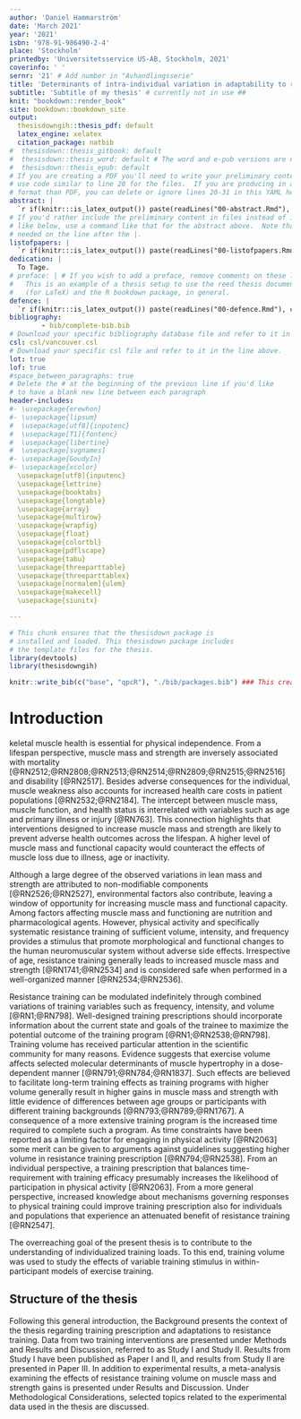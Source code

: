 ```yaml
---
author: 'Daniel Hammarström'
date: 'March 2021'
year: '2021'
isbn: '978-91-986490-2-4'
place: 'Stockholm'
printedby: 'Universitetsservice US-AB, Stockholm, 2021'
coverinfo: ' '
sernr: '21' # Add number in "Avhandlingsserie" 
title: 'Determinants of intra-individual variation in adaptability to resistance training of different volumes'
subtitle: 'Subtitle of my thesis' # currently not in use ##
knit: "bookdown::render_book"
site: bookdown::bookdown_site
output: 
  thesisdowngih::thesis_pdf: default
  latex_engine: xelatex
  citation_package: natbib
#  thesisdown::thesis_gitbook: default
#  thesisdown::thesis_word: default # The word and e-pub versions are not tested.
#  thesisdown::thesis_epub: default
# If you are creating a PDF you'll need to write your preliminary content here or
# use code similar to line 20 for the files.  If you are producing in a different
# format than PDF, you can delete or ignore lines 20-31 in this YAML header.
abstract: |
  `r if(knitr:::is_latex_output()) paste(readLines("00-abstract.Rmd"), collapse = '\n  ')`
# If you'd rather include the preliminary content in files instead of inline
# like below, use a command like that for the abstract above.  Note that a tab is 
# needed on the line after the |.
listofpapers: |
  `r if(knitr:::is_latex_output()) paste(readLines("00-listofpapers.Rmd"), collapse = '\n  ')`
dedication: |
  To Tage. 
# preface: | # If you wish to add a preface, remove comments on these lines
#   This is an example of a thesis setup to use the reed thesis document class
#   (for LaTeX) and the R bookdown package, in general.
defence: |
  `r if(knitr:::is_latex_output()) paste(readLines("00-defence.Rmd"), collapse = '\n  ')`
bibliography: 
        - bib/complete-bib.bib
# Download your specific bibliography database file and refer to it in the line above.
csl: csl/vancouver.csl
# Download your specific csl file and refer to it in the line above.
lot: true
lof: true
#space_between_paragraphs: true
# Delete the # at the beginning of the previous line if you'd like
# to have a blank new line between each paragraph
header-includes:
#- \usepackage{erewhon}
#- \usepackage{lipsum}
#  \usepackage[utf8]{inputenc}
#  \usepackage[T1]{fontenc}
#  \usepackage{libertine}
#  \usepackage[svgnames]
#- \usepackage{GoudyIn}
#- \usepackage{xcolor}
  \usepackage[utf8]{inputenc}
  \usepackage{lettrine}
  \usepackage{booktabs}
  \usepackage{longtable}
  \usepackage{array}
  \usepackage{multirow}
  \usepackage{wrapfig}
  \usepackage{float}
  \usepackage{colortbl}
  \usepackage{pdflscape}
  \usepackage{tabu}
  \usepackage{threeparttable}
  \usepackage{threeparttablex}
  \usepackage[normalem]{ulem}
  \usepackage{makecell}
  \usepackage{siunitx}

---
```



<!--
Above is the YAML (YAML Ain't Markup Language) header that includes a lot of metadata used to produce the document.  Be careful with spacing in this header!

If you'd prefer to not include a Dedication, for example, simply delete lines 27 and 28 above or add a # before them to comment them out.  If you have other LaTeX packages you would like to include, delete the # before header-includes and list the packages after hyphens on new lines.

If you'd like to include a comment that won't be produced in your resulting file enclose it in a block like this.
-->


```r
# This chunk ensures that the thesisdown package is
# installed and loaded. This thesisdown package includes
# the template files for the thesis.
library(devtools)
library(thesisdowngih)
```


```r
knitr::write_bib(c("base", "qpcR"), "./bib/packages.bib") ### This creates a bibfile for R packages
```

\setcounter{DefaultLines}{3}


# Introduction
\lettrine{S}keletal muscle health is essential for physical independence. From a lifespan perspective, muscle mass and strength are inversely associated with mortality
[@RN2512;@RN2808;@RN2513;@RN2514;@RN2809;@RN2515;@RN2516]
<!--[@RN2512; Ran 2018 Low muscle strength was independently associated with all cause mortality @RN2808;<!-- Muscular strength and mortality meta analysis higher levels of strength lower risk of death @RN2513;<!-- Fukasawa 2016 81 hemodialysis patients, low thigh muscle mass associated with all cause and cv mortality@RN2514;<!-- Miyake 2019 Low muscle mass associated with ACM in type 2 diabetes, SMI = appendicular skeletal muscle mass kg / height m^2
@RN2809;<!-- Ruiz n ~ 8000, strength inversely related to all cause and cancer  mortality in men @RN2515;<!-- Szulc 2010 715 men Loss of appendicular muscle mass predicts all cause mortality in elderly @RN2516]<!-- Abramowitz 2018 Higher ASMI was independently associated with lower mortality -->
and disability
[@RN2517].<!-- Janssen 2002 Low muscle mass associated with disabilities -->
Besides adverse consequences for the individual, muscle weakness also accounts for increased health care costs in patient populations
[@RN2532;@RN2184].<!-- Sousa 2016 --> <!-- Pinedo-Villanuev Excess health care costs associated with muscle weakness was estimated to 1.3 billion punds in UK in population above 70 yrs   -->
The intercept between muscle mass, muscle function, and health status is interrelated with variables such as age and primary illness or injury
[@RN763].<!-- Wolfe 2006 amino acid availability in acute illness and injury, link between metabolic functioning of mm.-->
This connection highlights that interventions designed to increase muscle mass and strength are likely to prevent adverse health outcomes across the lifespan. A higher level of muscle mass and functional capacity would counteract the effects of muscle loss due to illness, age or inactivity.

Although a large degree of the observed variations in lean mass and strength are attributed to non-modifiable components 
[@RN2526;@RN2527], <!-- Arden genetic factors explain leg extensor strength (60%), lean body mass (52%) and grip strength (36%) --><!-- Roth review, > 50% genetic component in muscle mass -->
environmental factors also contribute, leaving a window of opportunity for increasing muscle mass and functional capacity. Among factors affecting muscle mass and functioning are nutrition and pharmacological agents. However, physical activity and specifically systematic resistance training of sufficient volume, intensity, and frequency provides a stimulus that promote morphological and functional changes to the human neuromuscular system without adverse side effects. Irrespective of age, resistance training generally leads to increased muscle mass and strength
[@RN1741;@RN2534]<!-- Ahtiainen 2016 pooled analysis including controls   --><!-- Grgic 2020 > 75 of age increase strength and muscle mass relative to control and training is safe -->
and is considered safe when performed in a well-organized manner
[@RN2534;@RN2536].<!-- Grgic safety in elderly --><!-- Faigenbaum 2010 resistance training in young safety -->

Resistance training can be modulated indefinitely through combined variations of training variables such as frequency, intensity, and volume 
[@RN1;@RN798].<!-- ACSM guidelines --><!-- Bird 2005 acute programming variables -->
Well-designed training prescriptions should incorporate information about the current state and goals of the trainee to maximize the potential outcome of the training program
[@RN1;@RN2538;@RN798].<!-- ACSM guidelines --><!-- Feigenbaum consider personal status in programming--><!-- Bird 2005 acute programming variables -->
Training volume has received particular attention in the scientific community for many reasons. Evidence suggests that exercise volume affects selected molecular determinants of muscle hypertrophy in a dose-dependent manner
[@RN791;@RN784;@RN1837].<!-- Burd  --><!-- Terzis 2010 training volume p70 and s6 volume dependent --><!-- Ahtiainen 2015 10 X 10 > 5 X 10 in p70, S6 phospho --> 
Such effects are believed to facilitate long-term training effects as training programs with higher volume generally result in higher gains in muscle mass and strength with little evidence of differences between age groups or participants with different training backgrounds
[@RN793;@RN789;@RN1767].<!-- Krieger 2009 meta on strength, 2-3 set more efficient than 1 set but not 4-6 sets --><!-- Krieger 2010 meta analysis on training volume for hypertrophy, multiple sets more effective than signle set --><!-- Shoenfeld 2016 weekly number of sets related to gains in muscle mass  -->
A consequence of a more extensive training program is the increased time required to complete such a program. As time constraints have been reported as a limiting factor for engaging in physical activity
[@RN2063]<!-- Time constraints limits participation in physical activity -->
some merit can be given to arguments against guidelines suggesting higher volume in resistance training prescription 
[@RN794;@RN2538].<!-- Carpinelli argues that single set programs are as effective as multiple set programs --><!-- Feigenbaum, argues that more volume does not outweigh the time cost -->
From an individual perspective, a training prescription that balances time-requirement with training efficacy presumably increases the likelihood of participation in physical activity
[@RN2063]<!-- Choi time-constrains and expectations of outcomes are related to participation -->.
From a more general perspective, increased knowledge about mechanisms governing responses to physical training could improve training prescription also for individuals and populations that experience an attenuated benefit of resistance training
[@RN2547].<!-- Pickering 2019, non-responders might not exists, changing training prescription could increase efficacy -->

The overreaching goal of the present thesis is to contribute to the understanding of individualized training loads. To this end, training volume was used to study the effects of variable training<!-- Change this? --> stimulus in within-participant models of exercise training.   

## Structure of the thesis
Following this general introduction, the Background presents the context of the thesis regarding training prescription and adaptations to resistance training. Data from two training interventions are presented under Methods and Results and Discussion, referred to as Study I and Study II. Results from Study I have been published as Paper I and II, and results from Study II are presented in Paper III. In addition to experimental results, a meta-analysis examining the effects of resistance training volume on muscle mass and strength gains is presented under Results and Discussion. Under Methodological Considerations, selected topics related to the experimental data used in the thesis are discussed. 



